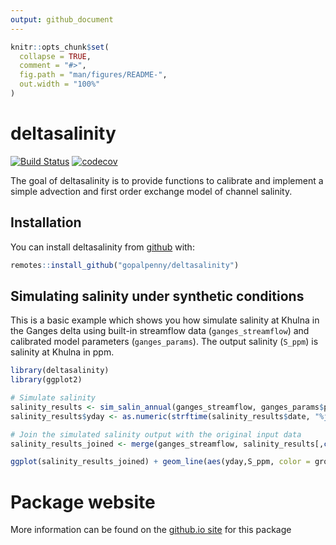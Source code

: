 ```yaml
---
output: github_document
---
```


<!-- README.md is generated from README.Rmd. Please edit that file -->

```r
knitr::opts_chunk$set(
  collapse = TRUE,
  comment = "#>",
  fig.path = "man/figures/README-",
  out.width = "100%"
)
```

# deltasalinity

<!-- badges: start -->
[![Build Status](https://travis-ci.com/gopalpenny/deltasalinity.svg?branch=main)](https://travis-ci.com/gopalpenny/deltasalinity)
[![codecov](https://codecov.io/gh/gopalpenny/deltasalinity/branch/main/graph/badge.svg?token=JQA0SJA46D)](https://codecov.io/gh/gopalpenny/deltasalinity)
<!-- badges: end -->

The goal of deltasalinity is to provide functions to calibrate and implement a simple advection and first order exchange model of channel salinity. 

## Installation

You can install deltasalinity from [github](https://github.com/gopalpenny/deltasalinity) with:

``` r
remotes::install_github("gopalpenny/deltasalinity")
```

## Simulating salinity under synthetic conditions

This is a basic example which shows you how simulate salinity at Khulna in the Ganges delta using built-in streamflow data (`ganges_streamflow`) and calibrated model parameters (`ganges_params`). The output salinity (`S_ppm`) is salinity at Khulna in ppm.

```r
library(deltasalinity)
library(ggplot2)

# Simulate salinity
salinity_results <- sim_salin_annual(ganges_streamflow, ganges_params$param)
salinity_results$yday <- as.numeric(strftime(salinity_results$date, "%j"))

# Join the simulated salinity output with the original input data
salinity_results_joined <- merge(ganges_streamflow, salinity_results[,c("date","S_ppm")], by = "date")

ggplot(salinity_results_joined) + geom_line(aes(yday,S_ppm, color = group))
```

# Package website

More information can be found on the [github.io site](https://gopalpenny.github.io/deltasalinity/) for this package
